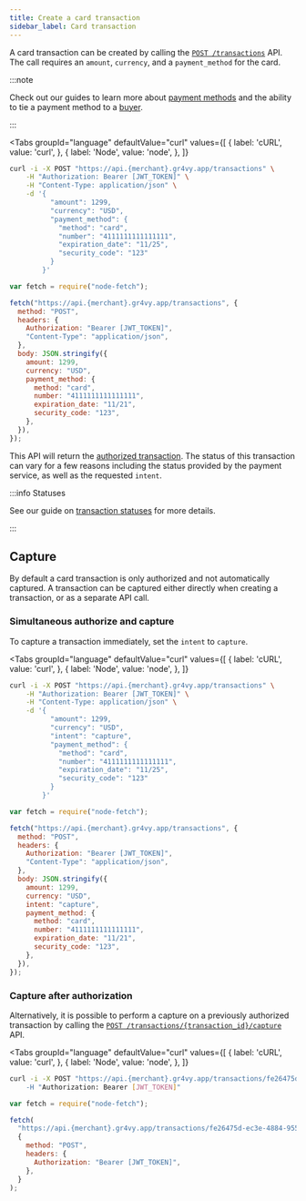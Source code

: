 ```yaml
---
title: Create a card transaction
sidebar_label: Card transaction
---
```



A card transaction can be created by calling the
[`POST /transactions`][authorize] API. The call requires an `amount`,
`currency`, and a `payment_method` for the card.

:::note

Check out our guides to learn more about
[payment methods](/guides/payment-methods) and the ability to tie a payment
method to a [buyer](/guides/buyers).

:::

<Tabs
  groupId="language"
  defaultValue="curl"
  values={[
    { label: 'cURL', value: 'curl', },
    { label: 'Node', value: 'node', },
  ]}
>
  <TabItem value="curl">

```bash {5-12}
curl -i -X POST "https://api.{merchant}.gr4vy.app/transactions" \
    -H "Authorization: Bearer [JWT_TOKEN]" \
    -H "Content-Type: application/json" \
    -d '{
          "amount": 1299,
          "currency": "USD",
          "payment_method": {
            "method": "card",
            "number": "4111111111111111",
            "expiration_date": "11/25",
            "security_code": "123"
          }
        }'
```

  </TabItem>
  <TabItem value="node">

```js {10-17}
var fetch = require("node-fetch");

fetch("https://api.{merchant}.gr4vy.app/transactions", {
  method: "POST",
  headers: {
    Authorization: "Bearer [JWT_TOKEN]",
    "Content-Type": "application/json",
  },
  body: JSON.stringify({
    amount: 1299,
    currency: "USD",
    payment_method: {
      method: "card",
      number: "4111111111111111",
      expiration_date: "11/21",
      security_code: "123",
    },
  }),
});
```

</TabItem>
</Tabs>

This API will return the [authorized transaction][authorize]. The status of this
transaction can vary for a few reasons including the status provided by the
payment service, as well as the requested `intent`.

:::info Statuses

See our guide on [transaction statuses](/guides/transactions/statuses) for more
details.

:::

## Capture

By default a card transaction is only authorized and not automatically captured.
A transaction can be captured either directly when creating a transaction, or as
a separate API call.

### Simultaneous authorize and capture

To capture a transaction immediately, set the `intent` to `capture`.

<Tabs
  groupId="language"
  defaultValue="curl"
  values={[
    { label: 'cURL', value: 'curl', },
    { label: 'Node', value: 'node', },
  ]}
>
  <TabItem value="curl">

```bash {7}
curl -i -X POST "https://api.{merchant}.gr4vy.app/transactions" \
    -H "Authorization: Bearer [JWT_TOKEN]" \
    -H "Content-Type: application/json" \
    -d '{
          "amount": 1299,
          "currency": "USD",
          "intent": "capture",
          "payment_method": {
            "method": "card",
            "number": "4111111111111111",
            "expiration_date": "11/25",
            "security_code": "123"
          }
        }'
```

  </TabItem>
  <TabItem value="node">

```js {12}
var fetch = require("node-fetch");

fetch("https://api.{merchant}.gr4vy.app/transactions", {
  method: "POST",
  headers: {
    Authorization: "Bearer [JWT_TOKEN]",
    "Content-Type": "application/json",
  },
  body: JSON.stringify({
    amount: 1299,
    currency: "USD",
    intent: "capture",
    payment_method: {
      method: "card",
      number: "4111111111111111",
      expiration_date: "11/21",
      security_code: "123",
    },
  }),
});
```

</TabItem>
</Tabs>

### Capture after authorization

Alternatively, it is possible to perform a capture on a previously authorized
transaction by calling the
[`POST /transactions/{transaction_id}/capture`][capture] API.

<Tabs
  groupId="language"
  defaultValue="curl"
  values={[
    { label: 'cURL', value: 'curl', },
    { label: 'Node', value: 'node', },
  ]}
>
  <TabItem value="curl">

```bash {7}
curl -i -X POST "https://api.{merchant}.gr4vy.app/transactions/fe26475d-ec3e-4884-9553-f7356683f7f9/capture \
    -H "Authorization: Bearer [JWT_TOKEN]"
```

  </TabItem>
  <TabItem value="node">

```js
var fetch = require("node-fetch");

fetch(
  "https://api.{merchant}.gr4vy.app/transactions/fe26475d-ec3e-4884-9553-f7356683f7f9/capture",
  {
    method: "POST",
    headers: {
      Authorization: "Bearer [JWT_TOKEN]",
    },
  }
);
```

</TabItem>
</Tabs>

[authorize]: /reference#operation/authorize-transaction
[capture]: /reference#operation/capture-transaction
